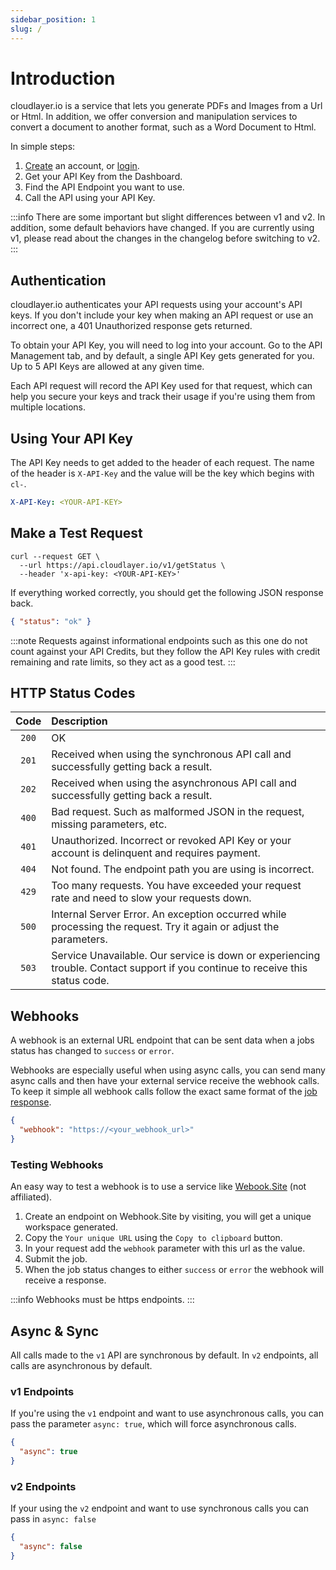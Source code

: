 ```yaml
---
sidebar_position: 1
slug: /
---
```



# Introduction

cloudlayer.io is a service that lets you generate PDFs and Images from a Url or Html. In addition, we offer conversion and manipulation services to convert a document to another format, such as a Word Document to Html.

In simple steps:

1. [Create](https://cloudlayer.io/auth/register) an account, or [login](https://cloudlayer.io/auth/login).
2. Get your API Key from the Dashboard.
3. Find the API Endpoint you want to use.
4. Call the API using your API Key.

<BaseUrlCodeBlock title="API Base URL - v2" />

:::info
There are some important but slight differences between v1 and v2. In addition, some default behaviors have changed. If you are currently using v1, please read about the changes in the changelog before switching to v2.
:::

## Authentication

cloudlayer.io authenticates your API requests using your account's API keys. If you don't include your key when making an API request or use an incorrect one, a 401 Unauthorized response gets returned.

To obtain your API Key, you will need to log into your account. Go to the API Management tab, and by default, a single API Key gets generated for you. Up to 5 API Keys are allowed at any given time.

Each API request will record the API Key used for that request, which can help you secure your keys and track their usage if you're using them from multiple locations.

## Using Your API Key

The API Key needs to get added to the header of each request. The name of the header is `X-API-Key` and the value will be the key which begins with `cl-`.

```yaml title="API Key Example"
X-API-Key: <YOUR-API-KEY>
```

## Make a Test Request

```shell
curl --request GET \
  --url https://api.cloudlayer.io/v1/getStatus \
  --header 'x-api-key: <YOUR-API-KEY>'
```

If everything worked correctly, you should get the following JSON response back.

```json
{ "status": "ok" }
```

:::note
Requests against informational endpoints such as this one do not count against your API Credits, but they follow the API Key rules with credit remaining and rate limits, so they act as a good test.
:::

## HTTP Status Codes

| Code  | Description                                                                                                                    |
| :---: | :----------------------------------------------------------------------------------------------------------------------------- |
| `200` | OK                                                                                                                             |
| `201` | Received when using the synchronous API call and successfully getting back a result.                                           |
| `202` | Received when using the asynchronous API call and successfully getting back a result.                                          |
| `400` | Bad request. Such as malformed JSON in the request, missing parameters, etc.                                                   |
| `401` | Unauthorized. Incorrect or revoked API Key or your account is delinquent and requires payment.                                 |
| `404` | Not found. The endpoint path you are using is incorrect.                                                                       |
| `429` | Too many requests. You have exceeded your request rate and need to slow your requests down.                                    |
| `500` | Internal Server Error. An exception occurred while processing the request. Try it again or adjust the parameters.              |
| `503` | Service Unavailable. Our service is down or experiencing trouble. Contact support if you continue to receive this status code. |

## Webhooks

A webhook is an external URL endpoint that can be sent data when a jobs status has changed to `success` or `error`.

Webhooks are especially useful when using async calls, you can send many async calls and then have your external service receive the webhook calls. To keep it simple all webhook calls follow the exact same format of the [job response](/jobs#job-response).

```json Webhook
{
  "webhook": "https://<your_webhook_url>"
}
```

### Testing Webhooks

An easy way to test a webhook is to use a service like [Webook.Site](https://webhook.site) (not affiliated).

1. Create an endpoint on Webhook.Site by visiting, you will get a unique workspace generated.
2. Copy the `Your unique URL` using the `Copy to clipboard` button.
3. In your request add the `webhook` parameter with this url as the value.
4. Submit the job.
5. When the job status changes to either `success` or `error` the webhook will receive a response.

:::info
Webhooks must be https endpoints.
:::

## Async & Sync

All calls made to the `v1` API are synchronous by default. In `v2` endpoints, all calls are asynchronous by default.

### v1 Endpoints

If you're using the `v1` endpoint and want to use asynchronous calls, you can pass the parameter `async: true`, which will force asynchronous calls.

```json title="Use Asynchronous Calls in v1 Endpoint"
{
  "async": true
}
```

### v2 Endpoints

If your using the `v2` endpoint and want to use synchronous calls you can pass in `async: false`

```json title="Use Synchrounous Calls in v2 Endpoints"
{
  "async": false
}
```
